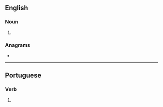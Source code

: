 ==English==

===Noun===
{{head|en|noun form}}

# {{plural of|en|reprove}}

===Anagrams===
* {{anagrams|en|a=eeoprrsv|proverse}}

----

==Portuguese==

===Verb===
{{head|pt|verb form}}

# {{pt-verb-form-of|reprovar}}